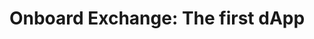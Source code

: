 ---
title: 'Onboard Exchange: The first dApp'
description: 'Welcome to the home of your new documentation'
---